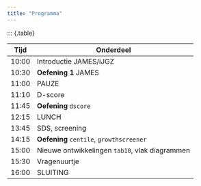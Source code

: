 ```yaml
---
title: "Programma"
---
```


::: {.table}

| Tijd   | Onderdeel                         |
|--------|-----------------------------------|
| 10:00  | Introductie JAMES/iJGZ            |
| 10:30  | **Oefening 1** JAMES              |
| 11:00  | PAUZE                             |
| 11:10  | D-score                           |
| 11:45  | **Oefening** `dscore`             |
| 12:15  | LUNCH                             |
| 13:45  | SDS, screening                    |
| 14:15  | **Oefening** `centile`, `growthscreener` |
| 15:00  | Nieuwe ontwikkelingen `tab10`, vlak diagrammen  |
| 15:30  | Vragenuurtje               |
| 16:00  | SLUITING                          |
